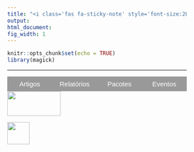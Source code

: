 ```yaml
---
title: "<i class='fas fa-sticky-note' style='font-size:20px'></i> Publicações"
output:
html_document:
fig_width: 1
---
```


```r
knitr::opts_chunk$set(echo = TRUE)
library(magick)
```

<style>
* {box-sizing: border-box}

/* Set height of body and the document to 100% */
body, html {
height: 100%;
margin: 0;
font-family: Open Sans;
}

/* Style tab links */
.tablink {
background-color: #999999;
color: white;
float: left;
border: none;
outline: none;
cursor: pointer;
padding: 8px 8px;
font-size: 15px;
width: 25%;
}

.tablink:hover {
background-color: #777;
}

/* Style the tab content (and add height:100% for full page content) */
.tabcontent {
color: #737373;
display: none;
padding: 40px 20px;
height: 100%;
font-size: 13px;
font-family: 'Open Sans';
font-style: normal;
}

#AC {background-color: white;}
#RT {background-color: white;}
#Pck {background-color: white;}
#Ev {background-color: white;}

p.big {
  line-height: 1.3;
}

</style>

----

<button class="tablink" onclick="openPage('AC', this, 'DarkRed')"id="defaultOpen">Artigos</button>
<button class="tablink" onclick="openPage('RT', this, 'DarkRed')">Relatórios</button>
<button class="tablink" onclick="openPage('Pck', this, 'DarkRed')">Pacotes</button>
<button class="tablink" onclick="openPage('Ev', this, 'DarkRed')">Eventos</button>

<div id="AC" class="tabcontent">
<h3>Artigos Científicos</h3>
<p>
<p class="ptitle"> \ </p>
<ol reversed>

<li> SCHUMACHER, F. L.; **MATOS, L.A.**; LACHOS, VICTOR H.; ABANTO-VALLE, C.; CASTRO, LUIS M. *A Censored Time Series Analysis for Responses on the Unit Interval: An Application to Acid Rain Modeling*. Sankhya A, 2024+ (Aceito).</li>
<p class="big"> </p>

<li> VALERIANO, K. A. L.; SCHUMACHER, F. L.; MORALES, C. E. G.; **MATOS, L.A.** *Censored autoregressive regression models with Student-t innovations*. CANADIAN JOURNAL OF STATISTICS, 2023+ (Aceito). arXiv:2110.00224 [<i class="fas fa-link"></i>](https://arxiv.org/abs/2110.00224) \medskip </li>
<p class="big"> </p>

<li> VALERIANO, KATHERINE A. L.; GALARZA, CHRISTIAN E.; **MATOS, LARISSA A.**; LACHOS, VICTOR H. *Likelihood-based inference for the multivariate skew-t regression with censored or missing responses.* JOURNAL OF MULTIVARIATE ANALYSIS, v. 196, p. 105174, 2023. [<i class="fas fa-link"></i>](https://www.sciencedirect.com/science/article/pii/S0047259X23000209?dgcid=coauthor) \medskip </li>
<p class="big"> </p>

<li> ORDOÑEZ, JOSE A.; PRATES, MARCOS O.;  **MATOS, LARISSA A.**; LACHOS, VICTOR H. *Objective Bayesian analysis for spatial Student-t regression models.* Journal of Spatial Science, v. -, p. 1-19, 2023. [<i class="fas fa-link"></i>](https://www.tandfonline.com/eprint/4XHYQEZUMB9WX7I8BYFE/full?target=10.1080/14498596.2023.2170930) \medskip </li>
<p class="big"> </p>

<li> VALERIANO, KATHERINE A. L.; GALARZA, CHRISTIAN E.; **MATOS, LARISSA A.** *Moments and random number generation for the truncated elliptical family of distributions.* 
STATISTICS AND COMPUTING, v. 33, p. 32, 2023.
[<i class="fas fa-link"></i>](https://link.springer.com/article/10.1007/s11222-022-10200-4).   
\medskip </li>
<p class="big"> </p>

<li> GALARZA, CHRISTIAN E.;  **MATOS, LARISSA A.**; CASTRO, LUIS M.; LACHOS, VICTOR H. *Moments of the doubly truncated selection elliptical distributions with emphasis on the unified multivariate skew-t distribution.* Journal of Multivariate Analysis, v. 189, p. 104944, 2022. [<i class="fas fa-link"></i>](https://doi.org/10.1016/j.jmva.2021.104944) \medskip </li>
<p class="big"> </p>

<li> MATTOS, THALITA B.; LACHOS, VICTOR H.; CASTRO, LUIS M.; **MATOS, LARISSA A.** *Extending multivariate Student's-$t$ semiparametric mixed models for longitudinal data with censored responses and heavy tails.* STATISTICS IN MEDICINE, v. 41, p. 3696-3719, 2022. [<i class="fas fa-link"></i>](https://doi.org/10.1002/sim.9443)
\medskip </li> <p class="big"> </p>

<li> DE ALENCAR, FRANCISCO H. C.; **MATOS, LARISSA A.**; LACHOS, VICTOR H. *Finite Mixture of Censored Linear Mixed Models for Irregularly Observed Longitudinal Data.* JOURNAL OF CLASSIFICATION, v. 39, p. 463-486, 2022. [<i class="fas fa-link"></i>](https://link.springer.com/article/10.1007/s00357-022-09415-x) \medskip </li> <p class="big"> </p>

<li> GALARZA, CHRISTIAN E.;  **MATOS, LARISSA A.**;  LACHOS, VICTOR H. *An EM algorithm for estimating the parameters of the multivariate skew-normal distribution with censored responses.* Metron, v. 80, p. 231-253, 2022.[<i class="fas fa-link"></i>](https://doi.org/10.1007/s40300-021-00227-4)  \medskip </li>
<p class="big"> </p>

<li> GALARZA, CHRISTIAN E.;  **MATOS, LARISSA A.**; DEY, DIPAK K.; LACHOS, VICTOR H. *On Moments of Folded and Doubly Truncated Multivariate Extended Skew-Normal Distributions.* Journal of Computational and Graphical Statistics, v. 31, p. 455-465, 2022. [<i class="fas fa-link"></i>](https://www.tandfonline.com/doi/abs/10.1080/10618600.2021.2000869) \medskip </li>
<p class="big"> </p>

<li> LEMUS, MARCELA N.; LACHOS, VICTOR H.; GALARZA, CHRISTIAN E.; **MATOS, LARISSA A.** *Estimation and Diagnostics for Partially Censored Regression Models Based on Heavy-Tailed Distributions.* Statistics and its Interface, v. 14, p. 165-182, 2021. [<i class="fas fa-link"></i>](https://www.intlpress.com/site/pub/pages/journals/items/sii/content/vols/0014/0002/a007/) \medskip </li>
<p class="big"> </p>

<li> OLIVARI, ROMMY C.; GARAY, ALDO M.; LACHOS, VICTOR H.;  **MATOS, LARISSA A.** *Mixed-Effects Models for Censored Data with Autoregressive Errors.* Journal of Biopharmaceutical Statistics, v. 31, p. 273-294, 2021. [<i class="fas fa-link"></i>](https://doi.org/10.1080/10543406.2020.1852246)  \medskip </li>
<p class="big"> </p>

<li> SCHUMACHER, FERNANDA L.; LACHOS, VICTOR H.;  **MATOS, LARISSA A.** *Scale Mixture of Skew-Normal Linear Mixed Models with Within-Subject Serial Dependence* . Statistics in Medicine, v. 40, p. 1790-1810, 2021. [<i class="fas fa-link"></i>](https://onlinelibrary.wiley.com/doi/10.1002/sim.8870) \medskip </li>
<p class="big"> </p>

<li> MATTOS, THALITA B.; **MATOS, LARISSA A.**; LACHOS, VICTOR H. *A semiparametric mixed-effects model for censored longitudinal data*. STATISTICAL METHODS IN MEDICAL RESEARCH, v. 30, p. 2582-2603, 2021. [<i class="fas fa-link"></i>](https://doi.org/10.1177/09622802211046387) \medskip </li> <p class="big"> </p>

<li> DE ALENCAR, FRANCISCO H.C.; GALARZA, CHRISTIAN E.; **MATOS, LARISSA A.**; LACHOS, VICTOR H. *Finite mixture modeling of censored and missing data using the multivariate skew-normal distribution*. Advances in Data Analysis and Classification, v. 16, p. 521-557, 2021. [<i class="fas fa-link"></i>](https://link.springer.com/article/10.1007/s11634-021-00448-5) \medskip </li>
<p class="big"> </p>

<li> VALERIANO, KATHERINE A. L.; LACHOS, VICTOR H.; PRATES, MARCOS O.; **MATOS, LARISSA A.** *Likelihood Based Inference for Spatio-Temporal Data with Censored and Missing Responses.* Environmetrics, v. 32, p. e2663, 2020. [<i class="fas fa-link"></i>](https://onlinelibrary.wiley.com/doi/10.1002/env.2663) \medskip </li>
<p class="big"> </p>

<li>  **MATOS, LARISSA A.**; LACHOS, VICTOR H.; LIN, TSUNG-I; CASTRO, LUIS M. *Heavy-tailed longitudinal regression models for censored data: a robust parametric approach*. TEST, v. 28, p. 844-878, 2019. [<i class="fas fa-link"></i>](https://link.springer.com/article/10.1007/s11749-018-0603-5) \medskip </li>
<p class="big"> </p>

<li>  **MATOS, LARISSA A.**; CASTRO, LUIS M. ; CABRAL, CELSO R. B.; LACHOS, VICTOR H. *Multivariate measurement error models based on Student- distribution under censored responses.* STATISTICS, v. 52, p. 1395-1416, 2018. [<i class="fas fa-link"></i>](https://www.tandfonline.com/doi/abs/10.1080/02331888.2018.1527841) \medskip </li>
<p class="big"> </p>

<li> LACHOS, VICTOR H.;  **MATOS, LARISSA A.**; CASTRO, LUIS M.; CHEN, MING-HUI. *Flexible Longitudinal Linear Mixed Models for Multiple Censored Responses Data.* Statistics in Medicine, v. 38, p. 1074-1102, 2018. [<i class="fas fa-link"></i>](https://onlinelibrary.wiley.com/doi/abs/10.1002/sim.8017) \medskip </li>
<p class="big"> </p>

<li> LACHOS, VICTOR H.;  **MATOS, LARISSA A.**; BARBOSA, THAIS S.; GARAY, ALDO M.; DEY, DIPAK K. *Influence diagnostics in spatial models with censored response.* ENVIRONMETRICS, v. 28, p. e2464, 2017. [<i class="fas fa-link"></i>](https://onlinelibrary.wiley.com/doi/abs/10.1002/env.2464)\medskip </li>
<p class="big"> </p>

<li>  **MATOS, LARISSA A.**; CASTRO, LUIS M.; LACHOS, VICTOR H. *Censored mixed-effects models for irregularly observed repeated measures with applications to HIV viral loads.* TEST, v. 25, p. 627-653, 2016. [<i class="fas fa-link"></i>](https://link.springer.com/article/10.1007/s11749-016-0486-2)\medskip </li>
<p class="big"> </p>

<li>  **MATOS, LARISSA A.**; BANDYOPADHYAY, DIPANKAR; CASTRO, LUIS M.; LACHOS, VICTOR H. *Influence assessment in censored mixed-effects models using the multivariate Students-t.* JOURNAL OF MULTIVARIATE ANALYSIS, v. 141, p. 104-117, 2015. [<i class="fas fa-link"></i>](https://www.sciencedirect.com/science/article/pii/S0047259X15001591)\medskip </li>
<p class="big"> </p>

<li> MASSUIA, MONIQUE B.; CABRAL, CELSO R. B.;  **MATOS, LARISSA A.**; LACHOS, VICTOR H. *Influence diagnostics for Student- t censored linear regression models.* STATISTICS, v. 49, p. 1074-1094, 2015. [<i class="fas fa-link"></i>](https://www.tandfonline.com/doi/abs/10.1080/02331888.2014.958489) \medskip </li>
<p class="big"> </p>

<li>  **MATOS, LARISSA A.**; PRATES, MARCOS O.; CHEN, MING-HUI; LACHOS, VICTOR H. *Likelihood Based Inference Mixed-Effects Models with Censored Responses Using the Multivariate-t Distribution.* Statistica Sinica, v. 23, p. 1323-1345, 2013. [<i class="fas fa-link"></i>](https://www.jstor.org/stable/24310797) \medskip </li>
<p class="big"> </p>

<li>  **MATOS, LARISSA A.**; LACHOS, VICTOR H.; BALAKRISHNAN, N.; LABRA, FILIDOR V. *Influence diagnostics in linear and nonlinear mixed-effects models with censored data.* Computational Statistics & Data Analysis (Print), v. 57, p. 450-464, 2013. [<i class="fas fa-link"></i>](https://www.sciencedirect.com/science/article/pii/S0167947312002629) \medskip </li>
<p class="big"> </p>
</ol>

</p>

<h3> Capítulo de livro</h3>
<p>
<p class="ptitle"> \ </p>
<ol reversed>

<li> MATTOS, THALITA B.; **MATOS, LARISSA A.**; LACHOS, VICTOR H. *Likelihood-based inference for mixed-effects models with censored response using skew-normal distribution.* Innovations in Multivariate Statistical Modeling. 1ed.Switzerland: Springer, 2022, v. -, p. 23-43. [<i class="fas fa-link"></i>](https://link.springer.com/book/10.1007/978-3-031-13971-0?sap-outbound-id=628B1C84C5E769FCC909C170C4C063AF7B77785E#toc) \medskip </li>
<p class="big"> </p>

</ol>

</p>

</div>

<div id="RT" class="tabcontent">
<!-- <h3>Artigos Científico (under review)</h3> -->
<!-- <p> -->
<!-- <p class="ptitle"> \ </p> -->
<!-- <ol reversed> -->


<!-- <li> DE ALENCAR, FRANCISCO H.C.;  **MATOS, LARISSA A.**;  LACHOS, VICTOR H.	(2021+) *Finite Mixture of Censored Linear Mixed Models for Irregularly Observed Longitudinal Data.* Journal of Classification (Under review). \medskip </li> -->
<!-- <p class="big"> </p> -->

<!-- <li> MATTOS,	THALITA B.; **MATOS, LARISSA A.**; CASTRO, LUIS M.; LACHOS, VICTOR H. (2021+).	*Extending Multivariate-t Semiparametric Mixed Models for Longitudinal data with Censored Responses and Heavy Tails.* Statistics in Medicine (Under review). \medskip </li> -->
<!-- <p class="big"> </p> -->

<!-- </ol> -->

<!-- </p> -->

<h3>Relatórios Técnicos</h3>
<p>
<p class="ptitle"> \ </p>

<ol reversed>

<li> SCHUMACHER, FERNANDA L.; **MATOS, LARISSA A.**; CABRAL, CELSO R. B. (2021). *Canonical fundamental skew-t linear mixed models.* arXiv:2109.12152  [<i class="fas fa-link"></i>](https://arxiv.org/abs/2109.12152) \medskip </li>
<p class="big"> </p>

<li> BARBOSA, T. S.; LACHOS, VICTOR H.;  **MATOS, LARISSA A.**; PRATES, MARCOS O. (2016). *Estimation in Spatial Models with Censored Response.* \medskip </li>
<p class="big"> </p>
</ol>

</p>
</div>

<div id="Pck" class="tabcontent">
<h3>Programas de computador sem registro</h3>
<p>
<p class="ptitle"> \ </p>

<ol reversed>

<li> [`relliptical`](https://cran.r-project.org/web/packages/relliptical/index.html): *The Truncated Elliptical Family of Distributions.* (2021).
<!-- VALERIANO, KATHERINE A. L.; **MATOS, LARISSA A.**; GALARZA, CHRISTIAN E. -->
\medskip </li>
<p class="big"> </p>

<li> [`RcppCensSpatial`](https://cran.r-project.org/web/packages/RcppCensSpatial/index.html): *Spatial Estimation and Prediction for Censored/Missing Responses.* (2021).
<!--  VALERIANO, KATHERINE A. L.; ORDOÑEZ A.C.; GALARZA, CHRISTIAN E.;  **MATOS, LARISSA A.** -->
\medskip </li>
<p class="big"> </p>

<li> [`skewlmm`](https://cran.r-project.org/web/packages/skewlmm/index.html): *Scale Mixture of Skew-Normal Linear Mixed Models.* (2020).
<!-- SCHUMACHER, FERNANDA L.;  **MATOS, LARISSA A.**; LACHOS, VICTOR H. -->
\medskip </li>
<p class="big"> </p>

<li> [`OBASpatial`](https://cran.r-project.org/web/packages/OBASpatial/index.html): *Objective Bayesian Analysis for Spatial Regression Models.* (2020).
<!-- ORDOÑEZ J.A.; PRATES, M.O.;  **MATOS, LARISSA A.**; LACHOS, VICTOR H. -->
\medskip </li>
<p class="big"> </p>

<li> [`CensMFM`](https://cran.r-project.org/web/packages/CensMFM/index.html): *Finite Mixture of Multivariate Censored/Missing Data.* (2019). 
<!-- DE ALENCAR, FRANCISCO H.C.; GALARZA, CHRISTIAN E.;  **MATOS, LARISSA A.**; LACHOS, VICTOR H.  -->
\medskip </li>
<p class="big"> </p>

<li> [`StempCens`](https://cran.r-project.org/web/packages/StempCens/index.html): *Spatio-Temporal Estimation and Prediction for Censored/Missing Responses.*  (2019).
 <!-- VALERIANO, KATHERINE A. L.; LACHOS, VICTOR H.;  **MATOS, LARISSA A.**  -->
\medskip </li>
<p class="big"> </p>

<li> [`PartCensReg`](https://cran.r-project.org/web/packages/PartCensReg/index.html): *Partially Censored Regression Models Based on Heavy-Tailed Distributions.* (2018).  <!-- LEMUS, MARCELA N.; GALARZA, CHRISTIAN E.;  **MATOS, LARISSA A.**; LACHOS, VICTOR H.  --> \medskip </li>
<p class="big"> </p>

<li>  [`CensRegMod`](https://cran.r-project.org/web/packages/CensRegMod/index.html): *Fits Normal and Student-t Censored Regression Model.*  (2015).
 <!-- MASSUIA, MONIQUE B.;  **MATOS, LARISSA A.**; LACHOS, VICTOR H.  -->
\medskip </li>
<p class="big"> </p>

<li> [`tlmec`](https://cran.r-project.org/web/packages/tlmec/index.html): *Linear Student-t Mixed-Effects Models with Censored Data.* (2011).
 <!--  **MATOS, LARISSA A.**; PRATES, MARCOS O.; LACHOS, VICTOR H.  -->
\medskip </li>
<p class="big"> </p>
</ol>

</p>
</div>

<div id="Ev" class="tabcontent">
<h3>Participação em eventos</h3>
<p>
<p class="ptitle"> \ </p>

<ol reversed>

<li> IV Congresso Brasileiro de Jovens Pesquisadores em Matemática Pura, Aplicada e Estatística (2022).\medskip </li> 
<p class="big"> </p>

<li> 24º SINAPE - Simpósio Nacional de Probabilidade e Estatística. Tutorial: Modeling Longitudinal Data using Robust Mixed Models in R (2022). \ [<i class="fas fa-file-pdf"></i>](Apresentacoes/22_SINAPE.pdf) \ [<i class='fab fa-github' style='font-size:15px'></i>](https://github.com/fernandalschumacher/SINAPE2022-tutorial) \medskip </li> 
<p class="big"> </p>

<li> 2022 ICSA Applied Statistics Symposium. Extending multivariate Student’s-t semiparametric mixed models for longitudinal data with censored responses and heavy tails (2022). \ [<i class="fas fa-file-pdf"></i>](Apresentacoes/22_ICSA.pdf) \medskip </li>
<p class="big"> </p>

<li> 8th Workshop on Probabilistic and Statistical Methods. A semiparametric mixed-effects model for censored longitudinal data (2020). \ [<i class="fas fa-file-pdf"></i>](Apresentacoes/20_WPSM.pdf) \medskip </li>
<p class="big"> </p>

<li> VI Workshop em Análise de Sobrevivência e Aplicações (WASA 2019). Longitudinal Models for Multiple Censored Responses Data (2019). \ [<i class="fas fa-file-pdf"></i>](Apresentacoes/19_Wasa.pdf)  \medskip </li>
<p class="big"> </p>

<li> 3rd International Conference on Econometrics and Statistics (EcoSta 2019). Estimation for partially linear censored regression models based on heavy tailed distributions (2019). \ [<i class="fas fa-file-pdf"></i>](Apresentacoes/19_EcoSta.pdf) \medskip </li>
<p class="big"> </p>

<li> 33rd New England Statistics Symposium (NESS). Flexible longitudinal linear mixed models for multiple censored responses data (2019). \ [<i class="fas fa-file-pdf"></i>](Apresentacoes/19_NESS.pdf) \medskip </li>
<p class="big"> </p>

<li> XVI EMR - Escola de Modelos de Regressão (Brazilian School of Regression Models). Estimation and diagnostics for partially linear censored regression models based on heavy-tailed distributions (2019). \ [<i class="fas fa-file-pdf"></i>](Apresentacoes/19_EMR.pdf) \medskip </li>
<p class="big"> </p>

<li> 23º SINAPE - Simpósio Nacional de Probabilidade e Estatística. Estimação e diagnóstico em modelos multivariados para dados censurados (2018). \ [<i class="fas fa-file-pdf"></i>](Apresentacoes/18_SINAPE.pdf) \medskip </li>
<p class="big"> </p>

<li> 10th International Conference of the ERCIM WG on Computational and Methodological Statistics. Heavy-tailed longitudinal regression models for censored data: A likelihood based perspective (2017). \ [<i class="fas fa-file-pdf"></i>](Apresentacoes/17_CMStatistics.pdf) \medskip </li>
<p class="big"> </p>

<li> XV EMR - Escola de Modelos de Regressão (Brazilian School of Regression Models). Heavy-Tailed Longitudinal Linear Mixed Models for Multiple Censored Responses Data (2017). \ [<i class="fas fa-file-pdf"></i>](Apresentacoes/17_EMR.pdf) \medskip </li>
<p class="big"> </p>

<li> CLATSE - CONGRESO LATINOAMERICANO DE SOCIEDADES DE ESTADÍSTICA. Heavy-Tailed Longitudinal Linear Mixed Models for Multiple Censored Responses Data (2016). \ [<i class="fas fa-file-pdf"></i>](Apresentacoes/16_CLATSE.pdf) \medskip </li>
<p class="big"> </p>

<li> XIV EMR - Escola de Modelos de Regressão (Brazilian School of Regression Models). Censored mixed-effects models for irregularly observed repeated measures with applications to HIV viral loads (2015). \medskip </li>
<p class="big"> </p>

<li> 28th International Workshop on Statistical Modelling. Influence diagnostics in linear and nonlinear mixed-effects models with censored data using the multivariate-t distribution (2013). \medskip </li>
<p class="big"> </p>

<li> III Workshop em Análise de Sobrevivência e Aplicações (WASA-2013). Diagnostic Analysis of Censored HIV Viral Dynamics Load with Multivariate Student-t Distribution (2013). \medskip </li>
<p class="big"> </p>

<li> 20º SINAPE - Simpósio Nacional de Probabilidade e Estatística. Modelos Lineares e não Lineares de Efeito Misto para Respostas Censuradas usando as Distribuições Normal E Student-t Multivariada (2012).\medskip </li>
<p class="big"> </p>

<li> 27th International Workshop on Statistical Modelling. Likelihood based inference for linear and nonlinear mixed-effects models with censored response using the multivariate t distribution (2012). \medskip </li>
<p class="big"> </p>

<li> VII Encontro Científico dos Pós-Graduandos do IMECC. (2012). \medskip </li>
<p class="big"> </p>

<li> VI Encontro Científico dos Pós-Graduandos do IMECC. Diagnostics analysis in linear and non-linear mixed-effects models with censored data (2011). \medskip </li>
<p class="big"> </p>

<li> 14ª Escola de Séries Temporais e Econometria (2011). \medskip </li>
<p class="big"> </p>

</ol>

</p> 

<h3>Comissões</h3>
<p>
<p class="ptitle"> \ </p>

<ol reversed>

<li> Coordenadora da sessão intitulada **Estatística e Aprendizado de Máquinas** no *IV Congresso Brasileiro de Jovens Pesquisadores em Matemática Pura, Aplicada e Estatística*, realizado e sediado pelo Departamento de Matemática da Universidade Federal da Paraíba (DM-UFPB), em João Pessoa/PB, de 05 a 07 de outubro de 2022. \medskip </li>
<p class="big"> </p>

<li> Membro da Comissão Organizadora do 24o SINAPE | Simpósio Nacional de Probabilidade e Estatística, realizado 31 de julho a 5 de agosto de 2022, Hotel Serra Azul. \medskip </li>
<p class="big"> </p>


<li> Membro da Comissão Científica do *XVI Encontro Científico de Pós-Graduandos do IMECC* (Instituto de Matemática, Estatística e Computação Científica), realizado no período de 11 a 14 de Abril de 2022. \medskip </li>
<p class="big"> </p>

<li> Membro da Comissão Científica do *XV Encontro Científico de Pós-Graduandos do IMECC* (Instituto de Matemática, Estatística e Computação Científica), realizado no período de 23 a 26 de Novembro de 2020.\medskip </li>
<p class="big"> </p>

</ol>

</p> 

</div>

<script>
function openPage(pageName,elmnt,color) {
var i, tabcontent, tablinks;
tabcontent = document.getElementsByClassName("tabcontent");
for (i = 0; i < tabcontent.length; i++) {
tabcontent[i].style.display = "none";
}
tablinks = document.getElementsByClassName("tablink");
for (i = 0; i < tablinks.length; i++) {
tablinks[i].style.backgroundColor = "";
}
document.getElementById(pageName).style.display = "block";
elmnt.style.backgroundColor = color;
}

// Get the element with id="defaultOpen" and click on it
document.getElementById("defaultOpen").click();
</script>

<!-- ----------------------------------------- -->
<p class="outset"></p>
<div id="footer">
<p>
<div class="column-f1">
<img src="imagens/logo-unicamp1.png" width="120" height="55">
</div>
<div class="column-f2">
<img src="imagens/logoimecc.png" width="50" height="50">
</div>
</p>
</div>